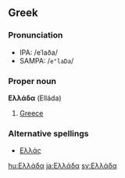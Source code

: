 ==Greek==
===Pronunciation===
*IPA: /eˈlaða/
*SAMPA: /<tt>e"laDa</tt>/

===Proper noun===
'''Ελλάδα''' (Elláda)
#[[Greece]]

===Alternative spellings===
*[[Ελλάς]]

[[hu:Ελλάδα]]
[[ja:Ελλάδα]]
[[sv:Ελλάδα]]
